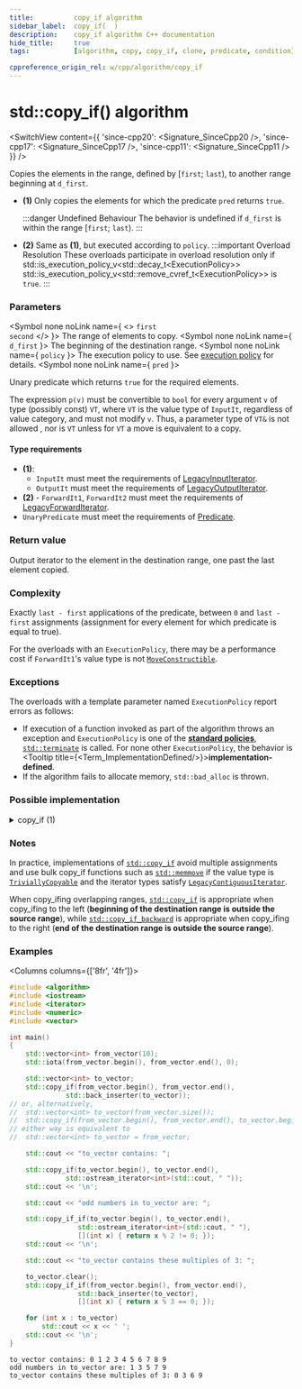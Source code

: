 ```yaml
---
title:			copy_if algorithm
sidebar_label:	copy_if(  )
description:	copy_if algorithm C++ documentation
hide_title:		true
tags:			[algorithm, copy, copy_if, clone, predicate, condition]

cppreference_origin_rel: w/cpp/algorithm/copy_if
---
```



<!-- Terms -->


<!----------------- Codes ---------------------->


# std::copy_if() algorithm

<SwitchView content={{
  'since-cpp20': <Signature_SinceCpp20 />,
  'since-cpp17': <Signature_SinceCpp17 />,
  'since-cpp11': <Signature_SinceCpp11 />
}} />

Copies the elements in the range, defined by [`first`; `last`), to another range beginning at `d_first`.

- **(1)**
  Only copies the elements for which the predicate `pred` returns `true`.

  :::danger Undefined Behaviour
  The behavior is undefined if `d_first` is within the range [`first`; `last`).
  :::

 - **(2)** Same as **(1)**, but executed according to `policy`.
  :::important Overload Resolution
  These overloads participate in overload resolution only if
  <Until v='cpp20'> std::is_execution_policy_v&lt;std::decay_t&lt;ExecutionPolicy&gt;&gt; </Until> <Since v='cpp20'>std::is_execution_policy_v&lt;std::remove_cvref_t&lt;ExecutionPolicy&gt;&gt;</Since> is <code>true</code>.
  :::

### Parameters

<SymbolTable>

  <Symbol none noLink name={ <> <code>first</code> <br/> <code>second</code> </> }>
    The range of elements to copy.
  </Symbol>
  <Symbol none noLink name={ <code>d_first</code> }>
    The beginning of the destination range.
  </Symbol>
  <Symbol none noLink name={ <code>policy</code> }>
    The execution policy to use. See <a href="#">execution policy</a> for details.
  </Symbol>
  <Symbol none noLink name={ <code>pred</code> }>

Unary predicate which returns `true` for the required elements.

The expression `p(v)` must be convertible to `bool` for every argument `v` of type (possibly const) `VT`, where `VT` is the value type of `InputIt`,
regardless of value category, and must not modify `v`. Thus, a parameter type of `VT&` is not allowed <Since v='cpp11'>,
nor is <code>VT</code> unless for <code>VT</code> a move is equivalent to a copy.</Since>


  </Symbol>

</SymbolTable>

#### Type requirements

- **(1)**:
  - `InputIt` must meet the requirements of [LegacyInputIterator](/docs/named_req/LegacyInputIterator).
  - `OutputIt` must meet the requirements of [LegacyOutputIterator](/docs/named_req/LegacyOutputIterator).
- **(2)** - `ForwardIt1`, `ForwardIt2` must meet the requirements of [LegacyForwardIterator](/docs/named_req/LegacyForwardIterator).
- `UnaryPredicate` must meet the requirements of [Predicate](/docs/named_req/Predicate).

### Return value

Output iterator to the element in the destination range, one past the last element copied.

### Complexity

Exactly `last - first` applications of the predicate, between `0` and `last - first` assignments (assignment for every element for which predicate is equal to true).

For the overloads with an `ExecutionPolicy`, there may be a performance cost if `ForwardIt1`'s value type is not [`MoveConstructible`](/docs/named_req/MoveConstructible).

### Exceptions

The overloads with a template parameter named `ExecutionPolicy` report errors as follows:
- If execution of a function invoked as part of the algorithm throws an exception and `ExecutionPolicy` is one of the [**standard policies**](#), [`std::terminate`](#) is called.
	For none other `ExecutionPolicy`, the behavior is <Tooltip title={<Term_ImplementationDefined/>}>**implementation-defined**</Tooltip>.
- If the algorithm fails to allocate memory, `std::bad_alloc` is thrown.

### Possible implementation

<details>
<summary>copy_if (1)</summary>

```cpp
template<class InputIt, class OutputIt, class UnaryPredicate>
OutputIt copy_if(InputIt first, InputIt last,
                 OutputIt d_first, UnaryPredicate pred)
{
    for (; first != last; ++first)
    {
        if (pred(*first))
        {
            *d_first = *first;
            ++d_first;
        }
    }

    return d_first;
}
```

</details>

### Notes

In practice, implementations of [`std::copy_if`](#) avoid multiple assignments and use bulk copy_if functions such as [`std::memmove`](#)
if the value type is [`TriviallyCopyable`](/docs/named_req/TriviallyCopyable) and the iterator types satisfy [`LegacyContiguousIterator`](/docs/named_req/LegacyContiguousIterator).

When copy_ifing overlapping ranges, [`std::copy_if`](#) is appropriate when copy_ifing to the left (**beginning of the destination range is outside the source range**),
while [`std::copy_if_backward`](/docs/algo/ordinary/copy_if_backward) is appropriate when copy_ifing to the right (**end of the destination range is outside the source range**).

### Examples

<Columns columns={['8fr', '4fr']}>
<div>

```cpp title='Main.cpp' showLineNumbers
#include <algorithm>
#include <iostream>
#include <iterator>
#include <numeric>
#include <vector>

int main()
{
    std::vector<int> from_vector(10);
    std::iota(from_vector.begin(), from_vector.end(), 0);

    std::vector<int> to_vector;
    std::copy_if(from_vector.begin(), from_vector.end(),
              std::back_inserter(to_vector));
// or, alternatively,
//  std::vector<int> to_vector(from_vector.size());
//  std::copy_if(from_vector.begin(), from_vector.end(), to_vector.begin());
// either way is equivalent to
//  std::vector<int> to_vector = from_vector;

    std::cout << "to_vector contains: ";

    std::copy_if(to_vector.begin(), to_vector.end(),
              std::ostream_iterator<int>(std::cout, " "));
    std::cout << '\n';

    std::cout << "odd numbers in to_vector are: ";

    std::copy_if_if(to_vector.begin(), to_vector.end(),
                 std::ostream_iterator<int>(std::cout, " "),
                 [](int x) { return x % 2 != 0; });
    std::cout << '\n';

    std::cout << "to_vector contains these multiples of 3: ";

    to_vector.clear();
    std::copy_if_if(from_vector.begin(), from_vector.end(),
                 std::back_inserter(to_vector),
                 [](int x) { return x % 3 == 0; });

    for (int x : to_vector)
        std::cout << x << ' ';
    std::cout << '\n';
}
```

</div>
<div>

```plaintext title="Output"
to_vector contains: 0 1 2 3 4 5 6 7 8 9
odd numbers in to_vector are: 1 3 5 7 9
to_vector contains these multiples of 3: 0 3 6 9
```

</div>
</Columns>
